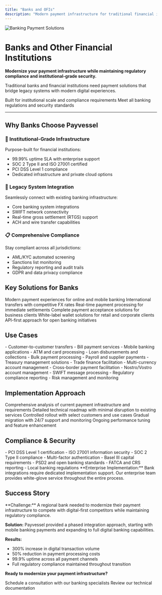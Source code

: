 ```yaml
---
title: "Banks and OFIs"
description: "Modern payment infrastructure for traditional financial institutions"
---
```


<img
  src="https://www.payvessel.com/hero-image-three.png"
  alt="Banking Payment Solutions"
/>

# Banks and Other Financial Institutions

**Modernize your payment infrastructure while maintaining regulatory compliance and institutional-grade security.**

Traditional banks and financial institutions need payment solutions that bridge legacy systems with modern digital experiences.

<CardGroup cols={2}>
  <Card title="🏛️ Enterprise Ready" icon="building-columns">
    Built for institutional scale and compliance requirements
  </Card>
  <Card title="🔒 Regulatory Compliant" icon="shield-check">
    Meet all banking regulations and security standards
  </Card>
</CardGroup>

***

## Why Banks Choose Payvessel

### 🏦 Institutional-Grade Infrastructure
Purpose-built for financial institutions:
- 99.99% uptime SLA with enterprise support
- SOC 2 Type II and ISO 27001 certified
- PCI DSS Level 1 compliance
- Dedicated infrastructure and private cloud options

### 🔗 Legacy System Integration
Seamlessly connect with existing banking infrastructure:
- Core banking system integrations
- SWIFT network connectivity
- Real-time gross settlement (RTGS) support
- ACH and wire transfer capabilities

### 📋 Comprehensive Compliance
Stay compliant across all jurisdictions:
- AML/KYC automated screening
- Sanctions list monitoring
- Regulatory reporting and audit trails
- GDPR and data privacy compliance

## Key Solutions for Banks

<CardGroup cols={3}>
  <Card title="💳 Digital Banking" icon="mobile">
    Modern payment experiences for online and mobile banking
  </Card>
  <Card title="🌐 Cross-Border Payments" icon="globe">
    International transfers with competitive FX rates
  </Card>
  <Card title="⚡ Instant Payments" icon="bolt">
    Real-time payment processing for immediate settlements
  </Card>
  <Card title="🏪 Merchant Services" icon="store">
    Complete payment acceptance solutions for business clients
  </Card>
  <Card title="📱 Digital Wallets" icon="wallet">
    White-label wallet solutions for retail and corporate clients
  </Card>
  <Card title="🔄 Open Banking" icon="arrows-rotate">
    API-first approach for open banking initiatives
  </Card>
</CardGroup>

## Use Cases

<AccordionGroup>
  <Accordion icon="university" title="Retail Banking">
    - Customer-to-customer transfers
    - Bill payment services
    - Mobile banking applications
    - ATM and card processing
    - Loan disbursements and collections
  </Accordion>
  <Accordion icon="briefcase" title="Corporate Banking">
    - Bulk payment processing
    - Payroll and supplier payments
    - Treasury management solutions
    - Trade finance facilitation
    - Multi-currency account management
  </Accordion>
  <Accordion icon="handshake" title="Correspondent Banking">
    - Cross-border payment facilitation
    - Nostro/Vostro account management
    - SWIFT message processing
    - Regulatory compliance reporting
    - Risk management and monitoring
  </Accordion>
</AccordionGroup>

## Implementation Approach

<Steps>
  <Step title="Assessment">
    Comprehensive analysis of current payment infrastructure and requirements
  </Step>
  <Step title="Integration Planning">
    Detailed technical roadmap with minimal disruption to existing services
  </Step>
  <Step title="Pilot Testing">
    Controlled rollout with select customers and use cases
  </Step>
  <Step title="Full Deployment">
    Gradual migration with 24/7 support and monitoring
  </Step>
  <Step title="Optimization">
    Ongoing performance tuning and feature enhancement
  </Step>
</Steps>

## Compliance & Security

<CardGroup cols={2}>
  <Card title="🛡️ Security Standards" icon="shield">
    - PCI DSS Level 1 certification
    - ISO 27001 information security
    - SOC 2 Type II compliance
    - Multi-factor authentication
  </Card>
  <Card title="📋 Regulatory Compliance" icon="clipboard-check">
    - Basel III capital requirements
    - PSD2 and open banking standards
    - FATCA and CRS reporting
    - Local banking regulations
  </Card>
</CardGroup>

<Warning>
**Enterprise Implementation:** Bank integrations require dedicated implementation support. Our enterprise team provides white-glove service throughout the entire process.
</Warning>

## Success Story

<Accordion title="Regional Bank Digital Transformation">
**Challenge:** A regional bank needed to modernize their payment infrastructure to compete with digital-first competitors while maintaining regulatory compliance.

**Solution:** Payvessel provided a phased integration approach, starting with mobile banking payments and expanding to full digital banking capabilities.

**Results:** 
- 300% increase in digital transaction volume
- 50% reduction in payment processing costs
- 99.9% uptime across all payment channels
- Full regulatory compliance maintained throughout transition
</Accordion>

<div style={{textAlign: 'center', marginTop: '2rem'}}>

**Ready to modernize your payment infrastructure?**

<CardGroup cols={2}>
  <Card title="📞 Enterprise Consultation" icon="phone" href="mailto:enterprise@payvessel.com">
    Schedule a consultation with our banking specialists
  </Card>
  <Card title="📖 Implementation Guide" icon="book" href="/api-reference/introduction">
    Review our technical documentation
  </Card>
</CardGroup>

</div>

